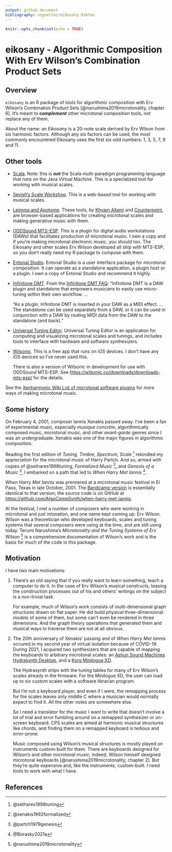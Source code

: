 ```yaml
---
output: github_document
bibliography: vignettes/eikosany.bibtex
---
```


```r
knitr::opts_chunk$set(echo = TRUE)
```

# eikosany - Algorithmic Composition With Erv Wilson's Combination Product Sets

## Overview

`eikosany` is an R package of tools for algorithmic composition with Erv
Wilson's Combination Product Sets [@narushima2019microtonality, chapter 6].
It's meant to ***complement*** other microtonal composition tools, not
replace any of them.

About the name: an _Eikosany_ is a 20-note scale derived by Erv Wilson from
six harmonic factors. Although any six factors can be used, the most 
commonly encountered Eikosany uses the first six odd numbers: 1, 3, 5,
7, 9 and 11.

## Other tools

- [Scala](https://www.huygens-fokker.org/scala/). Note: this is ***not***
the Scala multi-paradigm programming language that runs on the Java Virtual
Machine. This is a specialized tool for working with musical scales.
- [Sevish's Scale Workshop](https://sevish.com/scaleworkshop/guide.htm).
This is a web-based tool for working with musical scales.
- [Leimma and Apotome](https://isartum.net/). These tools, by
[Khyam Allami](https://khyamallami.com/) and
[Counterpoint](https://ctpt.co/), are browser-based applications for
creating microtonal scales and making generative music with them.
- [ODDSound MTS-ESP](https://oddsound.com/mtsespsuite.php).
This is a plugin for digital audio workstations (DAWs) that facilitates
production of microtonal music. I own a copy and if you're making microtonal
electronic music, you should too. The Eikosany and other scales Erv Wilson
developed all ship with MTS-ESP, so you don't really need my R package to
compose with them.
- [Entonal Studio](https://entonal.studio/). Entonal Studio is a user
interface package for microtonal composition. It can operate as a
standalone application, a plugin host or a plugin. I own a copy of Entonal
Studio and recommend it highly.
- [Infinitone DMT](https://infinitone.com/). From the
[Infinitone DMT FAQ](https://infinitone.com/support/#faq-container):
"Infinitone DMT is a DAW plugin and standalone that empowers musicians to
easily use micro-tuning within their own workflow. ...

    "As a plugin, Infinitone DMT is inserted in your DAW as a MIDI effect.
    ... The standalone can be used separately from a DAW, or it can be used
    in conjunction with a DAW by routing MIDI data from the DAW to the
    standalone (and back)."
- [Universal Tuning Editor](https://hpi.zentral.zone/ute). Universal Tuning
Editor is an application for computing and visualizing microtonal scales and
tunings, and includes tools to interface with hardware and software
synthesizers.
- [Wilsonic](https://apps.apple.com/us/app/wilsonic/id848852071). This is a
free app that runs on iOS devices. I don't have any iOS devices so I've
never used this.

    There is also a version of Wilsonic in development for use with ODDSound
    MTS-ESP. See <https://wilsonic.co/downloads/downloads-mts-esp/> for the
    details.

See the [Xenharmonic Wiki List of microtonal software
plugins](https://en.xen.wiki/w/List_of_microtonal_software_plugins) for
more ways of making microtonal music.    

## Some history

On February 4, 2001, composer Iannis Xenakis passed away. I've been a fan of
experimental music, especially _musique concrète_, algorithmically composed
music, microtonal music, and other _avant-garde_ genres since I was an
undergraduate. Xenakis was one of the major figures in algorithmic
composition.

Reading the first edition of _Tuning, Timbre, Spectrum, Scale_
^[@sethares1998tuning] rekindled my appreciation for the microtonal music of
Harry Partch. And so, armed with copies of @sethares1998tuning,
_Formalized Music_ ^[@xenakis1992formalized], and _Genesis of a Music_
^[@partch1979genesis], I embarked on a path that led to
_When Harry Met Iannis_ ^[@Borasky2021a].

_When Harry Met Iannis_ was premiered at a microtonal music festival in El
Paso, Texas in late October, 2001. The [Bandcamp
version](https://algocompsynth.bandcamp.com/album/when-harry-met-iannis)
is essentially identical to that version; the source code is on GitHub at
<https://github.com/AlgoCompSynth/when-harry-met-iannis>.

At the festival, I met a number of composers who were working in microtonal
and just intonation, and one name kept coming up: Erv Wilson. Wilson was a
theoretician who developed keyboards, scales and tuning systems that
several composers were using at the time, and are still using today. Terumi
Narushima's _Microtonality and the Tuning Systems of Erv Wilson_
^[@narushima2019microtonality] is a comprehensive documentation of Wilson's
work and is the basis for much of the code in this package.

## Motivation

I have two main motivations:

1. There's an old saying that if you really want to learn something, teach a
computer to do it. In the case of Erv Wilson's musical constructs, teasing
the construction processes out of his and others' writings on the subject is
a non-trivial task.

    For example, much of Wilson's work consists of multi-dimensional graph
    structures drawn on flat paper. He did build physical three-dimensional
    models of some of them, but some can't even be rendered in three
    dimensions. And the graph theory operations that generated them and
    musical ways to traverse them are not at all obvious. 

2. The 20th anniversary of Xenakis' passing and of _When Harry Met Iannis_
occured in my second year of virtual isolation because of COVID-19. During
2021, I acquired two synthesizers that are capable of mapping the keyboards
to arbitrary microtonal scales: an [Ashun Sound Machines Hydrasynth
Desktop](https://www.ashunsoundmachines.com/hydrasynth-desk), and a [Korg
Minilogue XD](https://www.korg.com/us/products/synthesizers/minilogue_xd/).

    The Hydrasynth ships with the tuning tables for many of Erv Wilson's 
    scales already in the firmware. For the Minilogue XD, the user can
    load up to six custom scales with a software librarian program.
    
    But I'm not a keyboard player, and even if I were, the remapping
    process for the scales leaves only middle C where a musician would
    normally expect to find it. All the other notes are somewhere else.
    
    So I need a translator for the music I want to write that doesn't
    involve a lot of trial and error fumbling around on a remapped
    synthesizer or on-screen keyboard. CPS scales are aimed at harmonic
    musical structures like chords, and finding them on a remapped
    keyboard is tedious and error-prone.

    Music composed using Wilson's musical structures is mostly played on
    instruments custom-built for them. There are keyboards designed for
    Wilson's and other microtonal music; indeed, Wilson himself designed
    microtonal keyboards [@narushima2019microtonality, chapter 2]. But
    they're quite expensive and, like the instruments, custom-built. I need
    tools to work with what I have.

## References
